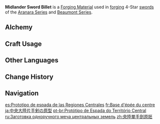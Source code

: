 {{Item Infobox
|id           = 101111
|title        = Mid&shy;lan&shy;der Sword Bil&shy;let
|image        = Item Midlander Sword Billet.png
|type         = Materials
|group        = Midlander Billets
|group2       = Billets
|group3       = Forging Materials
|invCategory  = Materials
|quality      = 4
|description  = Weapon forging material. Can be used to forge 4-star swords.<br>Philosophers believe that there are four purposes behind earthly things. The purpose of these billets is to become a weapon worthy of accompanying a hero.
|source1      = [[Sumeru]] and [[Fontaine]] [[Trounce Domain]] Challenge Reward
|source2      = [[Converting]] other billet types
|source3      = [[Midlander Billet Trove]]
|source4      = Reward from Level 4 [[Vanarana's Favor]]
|source5      = Reward from Level 4 [[Fountain of Lucine's Accolades]]
}}
'''Midlander Sword Billet''' is a [[Forging Material]] used in [[forging]] 4-Star [[swords]] of the [[Aranara Series]] and [[Beaumont Series]].

==Alchemy==
{{Recipe
|type = Converting
|Northlander Sword Billet = 1
|Dream Solvent = 2
|sort = Northlander Sword Billet;Dream Solvent
}}
{{Recipe
|type = Converting
|Borderland Sword Billet = 1
|Dream Solvent = 2
|sort = Borderland Sword Billet;Dream Solvent
}}

==Craft Usage==
{{Craft Usage}}

==Other Languages==
{{Other Languages
|en      = Midlander Sword Billet
|zhs     = 央陆单手剑原胚
|zhs_rm  = Yānglù Dānshǒu-jiàn Yuánpēi
|zht     = 央陸單手劍原胚
|zht_rm  = Yānglù Dānshǒu-jiàn Yuánpēi
|zh_tl   = 
|ja      = 中央大陸片手剣の原型
|ja_rm   = Chuuou Tairiku Katate Ken no Genkei
|ja_tl   = Center Continent One Handed Sword Prototype
|ko      = 중앙 대륙의 한손검 원형
|ko_rm   = Jung'ang Daeryuk-ui Hansongeom Wonhyeong
|ko_tl   = Middleland's One-handed Sword Prototype
|es      = Prototipo de espada de las Regiones Centrales
|es_tl   = Central Regions Sword Prototype
|fr      = Base d'épée du centre
|fr_tl   = Sword Base from the Center
|ru      = Заготовка одноручного меча центральных земель
|ru_tl   = Central Lands One-Handed Sword Billet
|th      = Midlander Sword Billet
|vi      = Phôi Kiếm Đơn Trung Địa
|vi_tl   = 
|de      = Unbearbeiteter Einhänder des Kernlands
|de_tl   = Unprocessed One-Handed Sword of the Heartland
|id      = Midlander Sword Billet
|pt      = Protótipo de Espada do Território Central
|pt_tl   = Central Territory Sword Prototype
|tr      = Orta Diyar Kılıç Prototipi
|tr_tl   = Midland's Sword Prototype
|it      = Billetta della Spada delle terre centrali
|it_tl   = Sword Billet of the Central Lands
}}

==Change History==
{{Change History|3.0}}

==Navigation==
{{Material Navbox|type=Crafting Materials}}

[[es:Prototipo de espada de las Regiones Centrales]]
[[fr:Base d'épée du centre]]
[[ja:中央大陸片手剣の原型]]
[[pt-br:Protótipo de Espada do Território Central]]
[[ru:Заготовка одноручного меча центральных земель]]
[[zh:央陸單手劍原胚]]